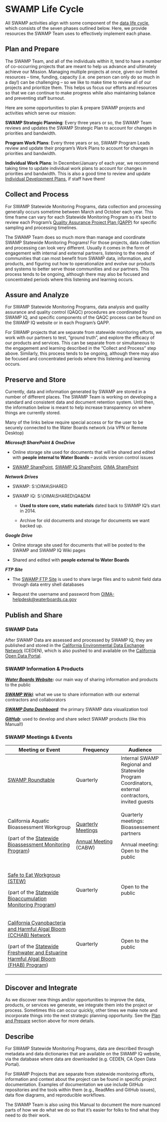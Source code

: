 # SWAMP Life Cycle

All SWAMP activities align with some component of the [data life cycle](https://www.waterboards.ca.gov/resources/oima/cowi/data_management_handbook.html), which consists of the seven phases outlined below. Here, we provide resources the SWAMP Team uses to effectively implement each phase.

## Plan and Prepare

The SWAMP Team, and all of the individuals within it, tend to have a number of co-occurring projects that are meant to help us advance and ultimately achieve our Mission. Managing multiple projects at once, given our limited resources -- time, funding, capacity (i.e. one person can only do so much in a day!) can be challenging -- so we like to make time to review all of our projects and prioritize them. This helps us focus our efforts and resources so that we can continue to make progress while also maintaining balance and preventing staff burnout.

Here are some opportunities to plan & prepare SWAMP projects and activities which serve our mission:

**SWAMP Strategic Planning**: Every three years or so, the SWAMP Team reviews and updates the SWAMP Strategic Plan to account for changes in priorities and bandwidth.

**Program Work Plans**: Every three years or so, SWAMP Program Leads review and update their program's Work Plans to account for changes in priorities and bandwidth.

**Individual Work Plans**: In December/January of each year, we recommend taking time to update individual work plans to account for changes in priorities and bandwidth. This is also a good time to review and update [Individual Development Plans](https://cawaterboarddatacenter.github.io/swamp-manual/culture/development.html#individual-development-plan-idp), if staff have them!

## Collect and Process

For SWAMP Statewide Monitoring Programs, data collection and processing generally occurs sometime between March and October each year. This time frame can vary for each Statewide Monitoring Program so it's best to review each Program's [Quality Assurance Project Plan (QAPP)](https://www.waterboards.ca.gov/water_issues/programs/swamp/quality_assurance.html) for specific sampling and processing timelines.

The SWAMP Team does so much more than manage and coordinate SWAMP Statewide Monitoring Programs! For those projects, data collection and processing can look very different. Usually it comes in the form of engagement with internal and external partners, listening to the needs of communities that can most benefit from SWAMP data, information, and products, and figuring out how to operationalize and evolve our products and systems to better serve those communities and our partners. This process tends to be ongoing, although there may also be focused and concentrated periods where this listening and learning occurs.

## Assure and Analyze

For SWAMP Statewide Monitoring Programs, data analysis and quality assurance and quality control (QAQC) procedures are coordinated by SWAMP IQ, and specific components of the QAQC process can be found on the SWAMP IQ website or in each Program's QAPP.

For SWAMP projects that are separate from statewide monitoring efforts, we work with our partners to test, "ground truth", and explore the efficacy of our products and services. This can be separate from or simultaneous to the engagement and learning described in the "Collect and Process" step above. Similarly, this process tends to be ongoing, although there may also be focused and concentrated periods where this listening and learning occurs.

## Preserve and Store

Currently, data and information generated by SWAMP are stored in a number of different places. The SWAMP Team is working on developing a standard and consistent data and document retention system. Until then, the information below is meant to help increase transparency on where things are currently stored.

::: callout-note
Many of the links below require special access or for the user to be securely connected to the Water Boards network (via VPN or Remote Desktop)
:::

***Microsoft SharePoint & OneDrive***

-   Online storage site used for documents that will be shared and edited with **people internal to Water Boards** -- avoids version control issues

-   [SWAMP SharePoint](https://cawaterboards.sharepoint.com/sites/OIMA/SWAMP/SitePages/Home.aspx), [SWAMP IQ SharePoint](https://cawaterboards.sharepoint.com/sites/OIMA/SWAMP-IQ/SitePages/Home.aspx), [OIMA SharePoint](https://cawaterboards.sharepoint.com/sites/OIMA/SitePages/Home.aspx)

***Network Drives***

-   SWAMP: S:\\OIMA\\SHARED

-   SWAMP IQ: S:\\OIMA\\SHARED\\QA&DM

    -   **Used to store core, static materials** dated back to SWAMP IQ's start in 2014.

    -   Archive for old documents and storage for documents we want backed up.

***Google Drive***

-   Online storage site used for documents that will be posted to the SWAMP and SWAMP IQ Wiki pages

-   Shared and edited with **people external to Water Boards**

***FTP Site***

-   The [SWAMP FTP Site](https://ftp.waterboards.ca.gov/WebInterface/login.html#/) is used to share large files and to submit field data through data entry shell databases

-   Request the username and password from [OIMA-helpdesk\@waterboards.ca.gov](mailto:OIMA-helpdesk@waterboards.ca.gov)

## Publish and Share

### SWAMP Data

After SWAMP Data are assessed and processed by SWAMP IQ, they are published and stored in the [California Environmental Data Exchange Network](http://ceden.org/index.shtml) (CEDEN), which is also pushed to and available on the [California Open Data Portal](https://data.ca.gov/dataset/surface-water-aquatic-organism-tissue-sample-results).

### SWAMP Information & Products

[***Water Boards Website***](https://www.waterboards.ca.gov/water_issues/programs/swamp/)***:*** our main way of sharing information and products to the public

[***SWAMP Wiki***](https://sites.google.com/site/swampwikihomepage/): what we use to share information with our external contractors and collaborators

[***SWAMP Data Dashboard***](https://gispublic.waterboards.ca.gov/swamp-data/): the primary SWAMP data visualization tool

[***GitHub***](https://github.com/CAWaterBoardDataCenter): used to develop and share select SWAMP products (like this Manual!)

### SWAMP Meetings & Events

+---------------------------------------------------------------------------------------------------------------------------------------------------------------------------------+----------------------------------------------------------------------------------------------------------------------+--------------------------------------------------------------------------------------------------+
| Meeting or Event                                                                                                                                                                | Frequency                                                                                                            | Audience                                                                                         |
+=================================================================================================================================================================================+======================================================================================================================+==================================================================================================+
| [SWAMP Roundtable](https://sites.google.com/site/swampwikihomepage/roundtable-meetings?authuser=0)                                                                              | Quarterly                                                                                                            | Internal SWAMP Regional and Statewide Program Coordinators, external contractors, invited guests |
+---------------------------------------------------------------------------------------------------------------------------------------------------------------------------------+----------------------------------------------------------------------------------------------------------------------+--------------------------------------------------------------------------------------------------+
| California Aquatic Bioassessment Workgroup                                                                                                                                      | [Quarterly Meetings](https://sites.google.com/site/swampwikihomepage/bioassessment?authuser=0)                       | Quarterly meetings: Bioassessement partners                                                      |
|                                                                                                                                                                                 |                                                                                                                      |                                                                                                  |
| (part of the [Statewide Bioassessment Monitoring Program](https://www.waterboards.ca.gov/water_issues/programs/swamp/bioassessment/))                                           | [Annual Meeting](https://www.waterboards.ca.gov/water_issues/programs/swamp/bioassessment/training.html#cabw) (CABW) | Annual meeting: Open to the public                                                               |
+---------------------------------------------------------------------------------------------------------------------------------------------------------------------------------+----------------------------------------------------------------------------------------------------------------------+--------------------------------------------------------------------------------------------------+
| [Safe to Eat Workgroup (STEW)](https://mywaterquality.ca.gov/safe-to-eat/)                                                                                                      | Quarterly                                                                                                            | Open to the public                                                                               |
|                                                                                                                                                                                 |                                                                                                                      |                                                                                                  |
| (part of the [Statewide Bioaccumulation Monitoring Program](https://www.waterboards.ca.gov/water_issues/programs/swamp/bioaccumulation_monitoring.html))                        |                                                                                                                      |                                                                                                  |
+---------------------------------------------------------------------------------------------------------------------------------------------------------------------------------+----------------------------------------------------------------------------------------------------------------------+--------------------------------------------------------------------------------------------------+
| [California Cyanobacteria and Harmful Algal Bloom (CCHAB) Network](https://mywaterquality.ca.gov/cyanohab/)                                                                     | Quarterly                                                                                                            | Open to the public                                                                               |
|                                                                                                                                                                                 |                                                                                                                      |                                                                                                  |
| (part of the [Statewide Freshwater and Estuarine Harmful Algal Bloom (FHAB) Program](https://www.waterboards.ca.gov/water_issues/programs/swamp/freshwater_cyanobacteria.html)) |                                                                                                                      |                                                                                                  |
+---------------------------------------------------------------------------------------------------------------------------------------------------------------------------------+----------------------------------------------------------------------------------------------------------------------+--------------------------------------------------------------------------------------------------+

## Discover and Integrate

As we discover new things and/or opportunities to improve the data, products, or services we generate, we integrate them into the project or process. Sometimes this can occur quickly, other times we make note and incorporate things into the next strategic planning opportunity. See the [Plan and Prepare](https://cawaterboarddatacenter.github.io/swamp-manual/about/lifecycle.html#plan-and-prepare) section above for more details.

## Describe

For SWAMP Statewide Monitoring Programs, data are described through metadata and data dictionaries that are available on the SWAMP IQ website, via the database where data are downloaded (e.g. CEDEN, CA Open Data Portal).

For SWAMP Projects that are separate from statewide monitoring efforts, information and context about the project can be found in specific project documentation. Examples of documentation we use include GitHub repositories and the tools within them (e.g., ReadMes and GitHub issues), data flow diagrams, and reproducible workflows.

The SWAMP Team is also using this Manual to document the more nuanced parts of how we do what we do so that it's easier for folks to find what they need to do their work.
